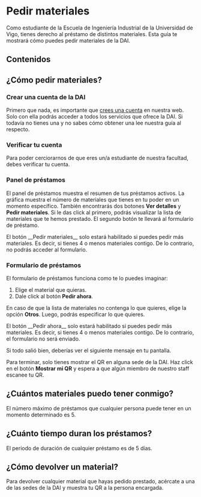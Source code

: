 
# Pedir materiales

Como estudiante de la Escuela de Ingeniería Industrial de la Universidad de Vigo,
tienes derecho al préstamo de distintos materiales. Esta guía te mostrará cómo
puedes pedir materiales de la DAI.

## Contenidos

## ¿Cómo pedir materiales?

### Crear una cuenta de la DAI

Primero que nada, es importante que [crees una cuenta](google.com) en nuestra web. Solo
con ella podrás acceder a todos los servicios que ofrece la DAI. Si todavía no
tienes una y no sabes cómo obtener una lee nuestra guía al respecto.

### Verificar tu cuenta

Para poder cerciorarnos de que eres un/a estudiante de nuestra facultad, debes verificar
tu cuenta.

### Panel de préstamos

El panel de préstamos muestra el resumen de tus préstamos activos. La gráfica muestra
el número de materiales que tienes en tu poder en un momento específico. También
encontrarás dos botones **Ver detalles** y **Pedir materiales**. Si le das click
al primero, podrás visualizar la lista de materiales que te hemos prestado. El segundo
botón te llevará al formulario de préstamo.

<Callout variant="warning">
    <CalloutDescription>
        El botón __Pedir materiales__ solo estará habilitado si puedes pedir más
        materiales. Es decir, si tienes 4 o menos materiales contigo. De lo
        contrario, no podrás acceder al formulario.
    </CalloutDescription>
</Callout>

### Formulario de préstamos

El formulario de préstamos funciona como te lo puedes imaginar:

1.  Elige el material que quieras.
2.  Dale click al botón **Pedir ahora**.

En caso de que la lista de materiales no contenga lo que quieres, elige la opción **Otros**.
Luego, podrás especificar lo que quieres.

<Callout variant="warning">
    <CalloutDescription>
        El botón __Pedir ahora__ solo estará habilitado si puedes pedir más
        materiales. Es decir, si tienes 4 o menos materiales contigo. De lo
        contrario, el formulario no será enviado.
    </CalloutDescription>
</Callout>

Si todo salió bien, deberías ver el siguiente mensaje en tu pantalla.

<MdxImage
    src="/assets/guias/pedir-material-form-success-toaster.png"
    alt="Mensaje de éxito de formulario para pedir materiales"
/>

Para terminar, solo tienes mostrar el QR en alguna sede de la DAI. Haz click en
el botón **Mostrar mi QR** y espera a que algún miembro de nuestro staff escanee
tu QR.

## ¿Cuántos materiales puedo tener conmigo?

El número máximo de préstamos que cualquier persona puede tener en un momento 
determinado es 5.

## ¿Cuánto tiempo duran los préstamos?

El periodo de duración de cualquier préstamo es de 5 días.

## ¿Cómo devolver un material?

Para devolver cualquier material que hayas pedido prestado, acércate a una de las
sedes de la DAI y muestra tu QR a la persona encargada.


